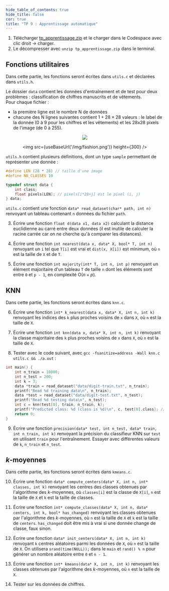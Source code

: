 ```yaml
---
hide_table_of_contents: true
hide_title: false
cor: true
title: "TP 9 : Apprentissage automatique"
---
```



1. Télécharger [tp_apprentissage.zip](tp_apprentissage.zip) et le charger dans le Codespace avec clic droit -> charger.  
2. Le décompresser avec `unzip tp_apprentissage.zip` dans le terminal.  

## Fonctions utilitaires

Dans cette partie, les fonctions seront écrites dans `utils.c` et déclarées dans `utils.h`.

Le dossier `data` contient les données d'entraînement et de test pour deux problèmes : classification de chiffres manuscrits et de vêtements.  
Pour chaque fichier :
- la première ligne est le nombre N de données
- chacune des N lignes suivantes contient $1 + 28\times 28$ valeurs : le label de la donnée (0 à 9 pour les chiffres et les vêtements) et les 28x28 pixels de l'image (de 0 à 255).

<center>
<img src={useBaseUrl('/img/mnist.png')} height={300} />

<img src={useBaseUrl('/img/fashion.png')} height={300} />
</center>

`utils.h` contient plusieurs définitions, dont un type `sample` permettant de représenter une donnée :
```c
#define LEN (28 * 28) // taille d'une image
#define NB_CLASSES 10

typedef struct data {
    int class;
    float pixels[LEN]; // pixels[i*28+j] est le pixel (i, j)
} data;
```

`utils.c` contient une fonction `data* read_dataset(char* path, int n)` renvoyant un tableau contenant `n` données du fichier `path`.  

3. Écrire une fonction `float d(data x1, data x2)` calculant la distance euclidienne au carré entre deux données (il est inutile de calculer la racine carrée car on ne cherche qu'à comparer les distances).

4. Écrire une fonction `int nearest(data x, data* X, bool* T, int n)` renvoyant un `i` tel que `T[i]` est vrai et `dist(x, X[i])` est minimum, où `n` est la taille de `X` et de `T`.

5. Écrire une fonction `int majority(int* T, int n, int p)` renvoyant un élément majoritaire d'un tableau `T` de taille `n` dont les éléments sont entre `0` et `p - 1`, en complexité O($n + p$).

## KNN

Dans cette partie, les fonctions seront écrites dans `knn.c`.

6. Écrire une fonction `int* k_nearest(data x, data* X, int n, int k)` renvoyant les indices des `k` plus proches voisins de `x` dans `X`, où `n` est la taille de `X`.

7. Écrire une fonction `int knn(data x, data* X, int n, int k)` renvoyant la classe majoritaire des `k` plus proches voisins de `x` dans `X`, où `n` est la taille de `X`.

8. Tester avec le code suivant, avec `gcc -fsanitize=address -Wall knn.c utils.c && ./a.out` :
```c
int main() {
    int n_train = 10000;
    int n_test = 200;
    int k = 3;
    data *train = read_dataset("data/digit-train.txt", n_train);
    printf("Read %d training data\n", n_train);
    data *test = read_dataset("data/digit-test.txt", n_test);
    printf("Read %d testing data\n", n_test);
    int c = knn(test[0], train, n_train, k);
    printf("Predicted class: %d (class is %d)\n", c, test[0].class); // doit afficher 7
    return 0;
}
```

9. Écrire une fonction `precision(data* test, int n_test, data* train, int n_train, int k)` renvoyant la précision du classifieur KNN sur `test` en utilisant `train` pour l'entraînement. Essayer avec différentes valeurs de `k`, `n_train` et `n_test`.

## $k$-moyennes

Dans cette partie, les fonctions seront écrites dans `kmeans.c`.

10. Écrire une fonction `data* compute_centers(data* X, int n, int* classes, int k)` renvoyant les centres des classes obtenues par l'algorithme des $k$-moyennes, où `classes[i]` est la classe de `X[i]`, `n` est la taille de `X` et `k` est la taille de classes.

11. Écrire une fonction `int* compute_classes(data* X, int n, data* centers, int k, bool* has_changed)` renvoyant les classes obtenues par l'algorithme des $k$-moyennes, où `n` est la taille de `X` et `k` est la taille de `centers`. `has_changed` doit être mis à vrai si une donnée change de classe, faux sinon.

12. Écrire une fonction `data* init_centers(data* X, int n, int k)` renvoyant `k` centres aléatoires parmi les données de `X`, où `n` est la taille de `X`. On utilisera `srand(time(NULL));` dans le `main` et `rand() % n` pour générer un nombre aléatoire entre `0` et `n - 1`.

13. Écrire une fonction `int* kmeans(data* X, int n, int k)` renvoyant les classes obtenues par l'algorithme des $k$-moyennes, où `n` est la taille de `X`.

14. Tester sur les données de chiffres.
